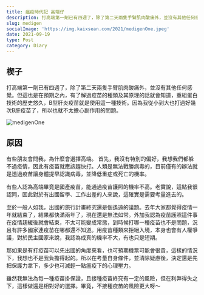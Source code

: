 ```yaml
---
title: 瘟疫時代記 高端仔
description: 打高端第一劑已有四週了，除了第二天兩隻手臂肌肉酸痛外，並沒有其他任何感覺。
slug: medigen
socialImage: 'https://img.kaixsean.com/2021/medigenOne.jpeg'
date: 2021-09-19
type: Post
category: Diary
---
```


## 楔子

打高端第一劑已有四週了，除了第二天兩隻手臂肌肉酸痛外，並沒有其他任何感覺。但這也是在預期之內，有了解過疫苗的種類及其原理的話就會知道，重組蛋白技術的歷史悠久，B型肝炎疫苗就是使用這一種技術。因為我從小到大也打過好幾次B肝疫苗了，所以也就不太擔心副作用的問題。

![medigenOne](https://img.kaixsean.com/2021/medigenOne.jpeg)

## 原因

有些朋友會問我，為什麼會選擇高端。
首先，我沒有特別的偏好，我想我們都躲不過疫情，因此有疫苗就應該趕快打。人類是無法戰勝病毒的，目前僅有的辦法就是透過疫苗讓身體提早認識病毒，並降低重症或死亡的機率。

有些人認為高端畢竟是國產疫苗，能通過疫苗護照的機率不高。老實說，這點我很認同，因此對於有出國留學、工作出差的人來說，這確實是需要考量進去的。

至於一般人如我，出國的旅行計畫終究還是個遙遠的議題。去年大家都覺得疫情一年就結束了，結果都快滿兩年了，現在還是無法如常。外加我認為疫苗護照這件事在疫情趨緩後就會結束，不太可能變成常態，到時候打哪一種疫苗也不是問題，況且有許多國家連疫苗在哪都還不知道。用疫苗種類來拒絕入境，本身也會有人權爭議，對於民主國家來說，我認為成真的機率不大，有也只是短期。

那如果是有打疫苗可以先出國的角度來看，也可預期機票可能會很貴，這樣的情況下，我想也不是我負擔得起的。所以在考量自身條件，並清除疑慮後，決定還是先把保護力拿下，多少也可減輕一點瘟疫下的心理壓力。

雖然我無法為每一種疫苗掛保證，且接種疫苗終究有一定的風險，但在利弊得失之下，這樣做還是相對好的選擇。畢竟，不接種疫苗的風險更大呀～
